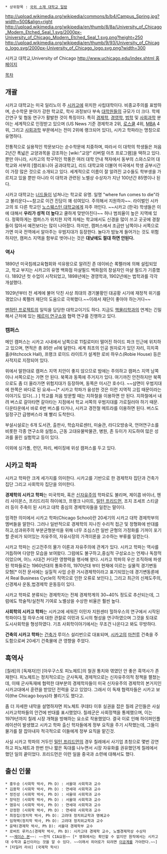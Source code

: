  * 상위항목 : [[국외 소재 대학교 일람]]

http://upload.wikimedia.org/wikipedia/commons/b/b4/Campus_Spring.jpg?width=500&align=right
http://upload.wikimedia.org/wikipedia/en/thumb/8/8a/University_of_Chicago_Modern_Etched_Seal_1.svg/2000px-University_of_Chicago_Modern_Etched_Seal_1.svg.png?height=250
http://upload.wikimedia.org/wikipedia/en/thumb/9/93/University_of_Chicago_logo.svg/2000px-University_of_Chicago_logo.svg.png?width=300

시카고 대학교,University of Chicago
[[http://www.uchicago.edu/index.shtml 홈페이지]]

[[목차]]

== 개괄 ==
시카고 대학교는 미국 일리노이 주 [[시카고]]에 위치한 사립대학이다. 비종교주의를 표방하며, 순수학문 분야가 강한 학교로, 학사 과정보다 부속 [[대학원]]들의 규모가 더 크다. 학제간연구 및 협동 연구가 활발한 것이 특징이다. 특히 [[경제학]], [[경영학]], [[법학]] 및 [[사회과학]] 분야는 세계적으로 인정받고 있으며 (US News 기준 경제학과 2위, [[로스쿨]] 4위, [[MBA]] 4위, 그리고 [[사회과학]] 부문에서는 전미 2위에 랭크되어 있다), 시카고 학파라는 명칭으로 유명하다.

전통적으로 실용적인 학문보다는 순수학문에 치중하며, 따라서 이 대학의 학생들은 처음 2년간 폭넓은 교양과목을 강조하는 [wiki:"교양" 리버럴 아츠 프로그램]을 택하고 있다. 뿐만 아니라, 시카고의 학구적인 학풍은 여러 대학 안내 책자에서 동부의 스와스모어 대학교와 서부의 [캘리포니아 공과대학교], 리드 대학교와 더불어 미국에서 학생 공부시간이 가장 많은 것으로 소개되고 있다. 세계적으로 이름이 잘 알려진 교수들도 학부생을 가르치고 있을 뿐만 아니라 이 대학과 관련된 노벨상 수상자가 지난 100년간 85명이나 된다.

시카고 대학교는 [[너드]]들이 넘쳐나는 학교로 유명. 일명 "where fun comes to die"라고 불리운다~~참고로 이건 진담이 꽤 섞여있다. 주의해서 지원하자~~. 라이벌인 시카고의 또 다른 학교인 [[노스웨스턴 대학교]]에게 자주 까인다. ~~시카고 (한국) 학생들은 이에 대해서 '''우리가 성적 더 높다'''고 쿨하게 맞받아친다~~ 허나 범죄율이 높은 지역에 있다. 정확하게는 캠퍼스가 위치한 지역 자체는 학교에서도 신경을 많이 쓰고 곳곳에 경찰들이 많아서 예전보다는 많이 나아졌다. 하지만, 캠퍼스에서 조금만 남쪽이나 서쪽으로 가면 미국 전역에서 알아주는 우범지대가 등장한다. 놀다가 밤늦게 들어가는 것도 위험하지만, 캠퍼스 지역을 함부로 벗어나는 것은 '''대낮에도 절대 하면 안된다.'''
=== 역사 ===
1890년 미국침례교육협회와 석유왕으로 알려진 존 데이비슨 록펠러에 의해 설립되었고, 학교 부지는 시카고의 유명 백화점 마샬필드 백화점의 창설자인 마샬 필드가 기증했다. 1892년 첫 수업이 시작되었고, 1898년에는 경영학과, 1902년에는 법학과를 각각 개설했다. 

1929년부터 전 세계에 불어 닥친 사상 최대의 경기불황인 대공황 시기에 재정적 위기를 겪었으나 록펠러 재단의 도움으로 극복했다.~~이래서 재단이 좋아야 하는거다~~

[[맨하탄 프로젝트]]의 일익을 담당한 대학교이기도 하다. 지금도 [[핵물리학]]과의 연계는 긴밀해서 근처에 있는 [[페르미 연구소]]와 협력 연구를 진행하고 있다.

=== 캠퍼스 ===
메인 캠퍼스는 시카고 시내에서 남쪽으로 11킬로미터 떨어진 하이드 파크 인근에 위치하고 있으며, 면적은 총 85만 ㎡에 달한다. 세계 최초의 인공 원자로가 있던 자리, 히치콕 홀(Hitchcock Hall), 프랭크 로이드 라이트가 설계한 로비 하우스(Robie House) 등은 사적지로 지정되어 있다.

위에서 말한대로 캠퍼스 지역 치안이 좋지 않으므로 밤에는 주의하고 캠퍼스 지역 남쪽이나 서쪽으로는 가면 안 된다. 북쪽과 동쪽에 주거지가 있다. 여기까진 안전하지만 북쪽으로도 좀 더 올라가면 위험지대가 등장하며, 동쪽은 미시간 호수다. ~~삼면이 우범지대에 한쪽은 바다로 된 요새~~[* 시카고 학파가 융성한 것은 이런 지역적 고립 때문이라는 이야기도 있다(...) ] 학교를 처음 방문할 때는 지하철을 이용하면 안 된다. 지하철에서 내려 버스로 갈아타면 갈아타는 지점에서 학교 서쪽의 우범지대를 가로질러야 하기 때문. 다운타운에서 바로 6번 버스를 타거나, 시카고 경전철 메트라를 이용하면 된다. 버스도 일정구간 급행버스라 꽤 빨리 도착한다. 

부설시설로는 6개 도서관, 출판사, 학습자료센터, 미술관, 라디오방송국, 언어연구소를 비롯한 각종 연구소와 실험소, 근동 고대유물박물관, 병원, 존 듀이가 지도하여 많은 성과를 올린 실험학교 등이 있다.

이외에 싱가폴, 런던, 파리, 베이징에 위성 캠퍼스를 두고 있다.

== 시카고 학파 ==
시카고 학파란 크게 세가지를 의미한다. 시카고를 기반으로 한 경제학자 집단과 건축가 집단 그리고 사회학자 집단을 의미한다.  

'''경제학의 시카고 학파'''는 미국학파, 혹은 [[신자유주의]] 학파로도 불리며, 제이콥 바이너, 헨리 사이몬스, 프리드리히 하이에크, 프랭크 나이트, [[밀턴 프리드먼]], 조지 조세프 스티글러 등이 주축이 된 시카고 대학 중심의 경제학자들을 일컫는 말이다.

엄격한 의미에서 시카고 학파(Chicago School)란 20세기의 시카고 대학 경제학부의 멤버들을 말한다. 그러나 일반적으로 경제학의 지나친 수리적 접근 및 정형화에 반대를 하고,성과위주의 부분균형분석을 위해 너무 조심스런 일반 균형의 가정화를 기꺼이 포기할 준비가 되어있는 자유주의, 자유시장의 가격이론을 고수하는 부류를 일컫는다.

시카고 학파는 신고전주의 물가 이론과 자유주의에 관계가 있다. 시카고 학파는 역사를 거듭하며 다양한 모습을 보여왔다. 그럼에도 불구하고,중심적 구성요소는 언제나 독창적이었으며, 어느 시대건 커다란 영향력을 행사해 왔다. 시카고 학파의 우산 조직하에 파생된 학파들로는 1960년대의 통화주의, 1970년대 부터 현재에 이르는 실물적 경기변동 모형[* 이전 문서에는 실질적 사업 순환 거시경제학이라고 표기되었는데 경기변동론에서 Real Business Cycle의 직역으로 인한 오류로 보인다.], 그리고 최근의 신제도주의,신경제사 운동,법경제학 운동등이 있다.

시카고 학파로 분류되는 경제학자는 전체 경제학계의 30~40% 정도로 추산되는데, 그럼에도 학술적/실천적 기여로 노벨상을 수상한 비율은 훨씬 높다.

'''사회학의 시카고 학파'''는 시카고에 세워진 이민자 지원센터 헐하우스의 연구에서 시작된 학파이다.헐 하우스에 대한 관찰로 이민과 도시의 형성을 연구하였으며 그것을 토대로 도시사회학을 형성하였다. 기초 사회학이야기에서는 무조건 나온다고 봐도 무방하다.

'''건축의 시카고 학파'''는 [[건축가]] 루이스 설리번으로 대표되며, [[시카고]]의 [[마천루]] 건축을 주도함으로써 20세기 건축물에 큰 영향을 주었다. 

== 흑역사 ==
[칠레]의 [독재자]인 [아우구스토 피노체트]의 철권 통치와 엮였던 안 좋은 흑역사가 존재한다. 피노체트는 정치적으로는 군사독재, 경제적으로는 신자유주의적 정책을 펼쳤는데, 이때 군사독재에 협력한 대부분의 경제학자들이 미국 신자유주의 경제학의 본거지인 시카고대에서 훈련을 받았던 전력을 갖고 있었다. 그래서 이 독재 협력자들은 시카고 보이(the Chicago boys)라 불리기도 했다고.

좀 더 자세한 내막을 설명하자면 피노체트 쿠데타 이후 실권을 잡은 칠레 군인들은 사실 시카고학파들의 안건에 반대를 표시했었다. 칠레군은 사회정책을 통제했으며, 이는 1979년까지 칠레 시장 개혁을 방해하는 요소로 작용했었다. 결국 이로 인해 하이퍼인플레이션이 발생했고 시카고 학파 출신 학자들에게 정부 요직을 주기 시작했는데, 그들이 물가를 잘 잡아내자 적극적으로 이들에게 정부 요직을 맡긴것.

사실 시카고 학파의 거두인 [[밀턴 프리드먼]]의 경우 칠레에서 사기업 초청으로 몇번 강연하고 피노체트과 한번 만나 짧은 독대를 나누면서 시장 자유화를 권유했던게 칠레에서 했던 일의 끝이었다. 프리드먼은 이런 일을 중국과 소련에 대해서도 했다. 

== 출신 인물 ==
 * 홍두승 (사회학 박사, Ph D) : 서울대 사회학과 교수
 * 김용학 (사회학 박사, Ph D) : 연세대 사회학과 교수
 * 정진성 (사회학 박사, Ph D) : 서울대 사회학과 교수
 * 장덕진 (사회학 박사, Ph D) : 서울대 사회학과 교수
 * 염유식 (사회학 박사, Ph D) : 연세대 사회학과 교수
 * 강정한 (사회학 박사, Ph D) : 연세대 사회학과 교수
 * 최장집(정치학 박사, Ph D): 고려대 정치외교학과 명예교수
 * 임혁백(정치학 박사, Ph D): 고려대 정치외교학과 교수
 * 윤택(경제학 박사, Ph D): 서울대 경제학부 교수
 * 로버트 루카스(경제학 박사, Ph D): 시카고대 경제학 교수, 노벨경제학상 수상자
 * ~~[[제이슨 본]]~~: ~~전직 CIA요원~~ [* 영화에서는 확인할 수 없지만 원작에서는 시카고대 수학과 출신이라는 것을 알 수 있다. ~~이래서 히어로가 되려면 [[이공계]]를 가야한다.~~]
 * [타일러 라쉬] (국제학 학사)
